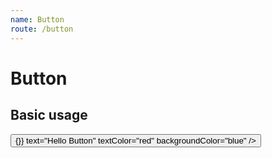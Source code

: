```yaml
---
name: Button
route: /button
---
```



# Button

<Props of={Button} />

## Basic usage

<Playground>
  <Button
    onPress={() => {}}
    text="Hello Button"
    textColor="red"
    backgroundColor="blue"
  />
</Playground>
